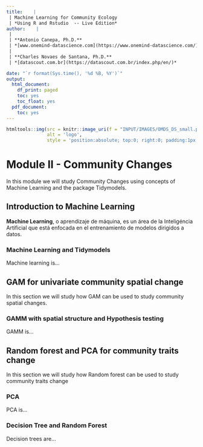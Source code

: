 ```yaml
---
title:    | 
 | Machine Learning for Community Ecology
 | *Using R and Rstudio  -- Live Edition*
author:    | 
 |
 | **Antonio Canepa, Ph.D.**
 | *[www.onemind-datascience.com](https://www.onemind-datascience.com/)*
 |
 | **Charles Novaes de Santana, Ph.D.**
 | *[datascout.com.br](https://datascout.com.br/index.php/en/)*

date: "`r format(Sys.time(), '%d %B, %Y')`"
output:
  html_document:
    df_print: paged
    toc: yes  
    toc_float: yes
  pdf_document:
    toc: yes
---
```

```r
htmltools::img(src = knitr::image_uri(f = "INPUT/IMAGES/OMDS_DS_small.png"), 
               alt = 'logo', 
               style = 'position:absolute; top:0; right:0; padding:1px;')
```

# Module II - Community Changes

In this module we will study Community Changes using concepts of Machine Learning and the package Tidymodels.

## Introduction to Machine Learning

__Machine Learning__, o aprendizaje de máquina, es un área de la Inteligéncia Artificial que está enfocada en el entrenamiento de modelos dirigidos a datos. 

### Machine Learning and Tidymodels

Machine learning is...

## GAM for univariate community spatial change

In this section we will study how GAM can be used to study community spatial changes.

### GAMM with spatial structure and Hypothesis testing

GAMM is...

## Random forest and PCA for community traits change

In this section we will study how Random forest can be used to study community traits change

### PCA

PCA is...

### Decision Tree and Random Forest

Decision trees are...
